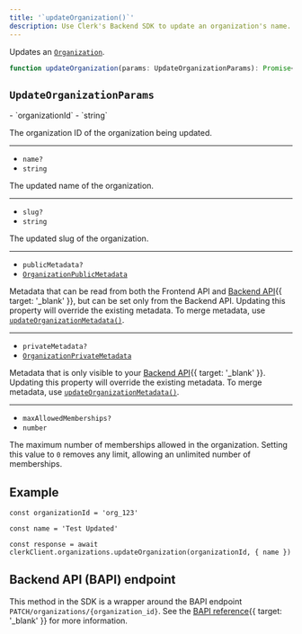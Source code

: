 ```yaml
---
title: '`updateOrganization()`'
description: Use Clerk's Backend SDK to update an organization's name.
---
```


Updates an [`Organization`](/docs/references/backend/types/backend-organization).

```ts
function updateOrganization(params: UpdateOrganizationParams): Promise<Organization>
```

## `UpdateOrganizationParams`

<Properties>
  - `organizationId`
  - `string`

  The organization ID of the organization being updated.

  ---

  - `name?`
  - `string`

  The updated name of the organization.

  ---

  - `slug?`
  - `string`

  The updated slug of the organization.

  ---

  - `publicMetadata?`
  - [`OrganizationPublicMetadata`](/docs/references/javascript/types/metadata#organization-public-metadata)

  Metadata that can be read from both the Frontend API and [Backend API](/docs/reference/backend-api){{ target: '_blank' }}, but can be set only from the Backend API. Updating this property will override the existing metadata. To merge metadata, use [`updateOrganizationMetadata()`](/docs/references/backend/organization/update-organization-metadata).

  ---

  - `privateMetadata?`
  - [`OrganizationPrivateMetadata`](/docs/references/javascript/types/metadata#organization-private-metadata)

  Metadata that is only visible to your [Backend API](/docs/reference/backend-api){{ target: '_blank' }}. Updating this property will override the existing metadata. To merge metadata, use [`updateOrganizationMetadata()`](/docs/references/backend/organization/update-organization-metadata).

  ---

  - `maxAllowedMemberships?`
  - `number`

  The maximum number of memberships allowed in the organization. Setting this value to `0` removes any limit, allowing an unlimited number of memberships.
</Properties>

## Example

<Include src="_partials/backend/usage" />

```tsx {{ mark: [3, 11] }}
const organizationId = 'org_123'

const name = 'Test Updated'

const response = await clerkClient.organizations.updateOrganization(organizationId, { name })
```

## Backend API (BAPI) endpoint

This method in the SDK is a wrapper around the BAPI endpoint `PATCH/organizations/{organization_id}`. See the [BAPI reference](/docs/reference/backend-api/tag/Organizations#operation/UpdateOrganization){{ target: '_blank' }} for more information.
